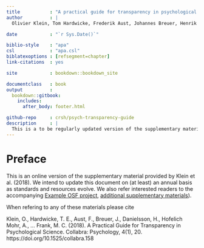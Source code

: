 ```yaml
--- 
title           : "A practical guide for transparency in psychological science"
author          : |
  Olivier Klein, Tom Hardwicke, Frederik Aust, Johannes Breuer, Henrik Danielsson, Alicia Hofelich Mohr, Hans IJzerman, Gustav Nilsonne, Wolf Vanpaemel, and Michael C. Frank

date            : "`r Sys.Date()`"

biblio-style    : "apa"
csl             : "apa.csl"
biblatexoptions : [refsegment=chapter]
link-citations  : yes

site            : bookdown::bookdown_site

documentclass   : book
output          :
  bookdown::gitbook:
    includes:
      after_body: footer.html

github-repo     : crsh/psych-transparency-guide
description     : |
  This is a to be regularly updated version of the supplementary material provided by Klein, O., Hardwicke, T. E., Aust, F., Breuer, J., Danielsson, H., Hofelich Mohr, A., … Frank, M. C. (2018). A Practical Guide for Transparency in Psychological Science. Collabra: Psychology, 4(1), 20. https://doi.org/10.1525/collabra.158
---
```


# Preface

This is an online version of the supplementary material provided by Klein et al. (2018).
We intend to update this document on (at least) an annual basis as standards and resources evolve.
We also refer interested readers to the accompanying [Example OSF project](https://osf.io/rpydu/), [additional supplementary materials](https://osf.io/h7g5t/)).


When refering to any of these materials please cite

Klein, O., Hardwicke, T. E., Aust, F., Breuer, J., Danielsson, H., Hofelich Mohr, A., … Frank, M. C. (2018). A Practical Guide for Transparency in Psychological Science. Collabra: Psychology, 4(1), 20. https://doi.org/10.1525/collabra.158
